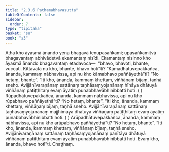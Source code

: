 ```yaml
---
title: "2.3.6 Paṭhamabhavasutta"
tableOfContents: false
sidebar:
  order: 7
type: "tipitaka"
basket: "su"
book: "a3"
---
```



<DynamicBreadcrumb />

<Division number="77" book="a3">

<Paragraph number="690" book="a3">
Atha kho āyasmā ānando yena bhagavā tenupasaṅkami; upasaṅkamitvā bhagavantaṃ abhivādetvā ekamantaṃ nisīdi. Ekamantaṃ nisinno kho āyasmā ānando bhagavantaṃ etadavoca—  “bhavo, bhavoti, bhante, vuccati. Kittāvatā nu kho, bhante, bhavo hotī”ti?
</Paragraph>

<Paragraph number="691" book="a3">
“Kāmadhātuvepakkañca, ānanda, kammaṃ nābhavissa, api nu kho kāmabhavo paññāyethā”ti? “No hetaṃ, bhante”. “Iti kho, ānanda, kammaṃ khettaṃ, viññāṇaṃ bījaṃ, taṇhā sneho. Avijjānīvaraṇānaṃ sattānaṃ taṇhāsaṃyojanānaṃ hīnāya dhātuyā viññāṇaṃ patiṭṭhitaṃ evaṃ āyatiṃ punabbhavābhinibbatti hoti. ( )
</Paragraph>

<Paragraph number="692" book="a3">
Rūpadhātuvepakkañca, ānanda, kammaṃ nābhavissa, api nu kho rūpabhavo paññāyethā”ti? “No hetaṃ, bhante”. “Iti kho, ānanda, kammaṃ khettaṃ, viññāṇaṃ bījaṃ, taṇhā sneho. Avijjānīvaraṇānaṃ sattānaṃ taṇhāsaṃyojanānaṃ majjhimāya dhātuyā viññāṇaṃ patiṭṭhitaṃ evaṃ āyatiṃ punabbhavābhinibbatti hoti. ( )
</Paragraph>

<Paragraph number="693" book="a3">
Arūpadhātuvepakkañca, ānanda, kammaṃ nābhavissa, api nu kho arūpabhavo paññāyethā”ti? “No hetaṃ, bhante”. “Iti kho, ānanda, kammaṃ khettaṃ, viññāṇaṃ bījaṃ, taṇhā sneho. Avijjānīvaraṇānaṃ sattānaṃ taṇhāsaṃyojanānaṃ paṇītāya dhātuyā viññāṇaṃ patiṭṭhitaṃ evaṃ āyatiṃ punabbhavābhinibbatti hoti. Evaṃ kho, ānanda, bhavo hotī”ti.

</Paragraph>
</Division>

<Paragraph number="694" type="center" book="a3">
Chaṭṭhaṃ.
</Paragraph>